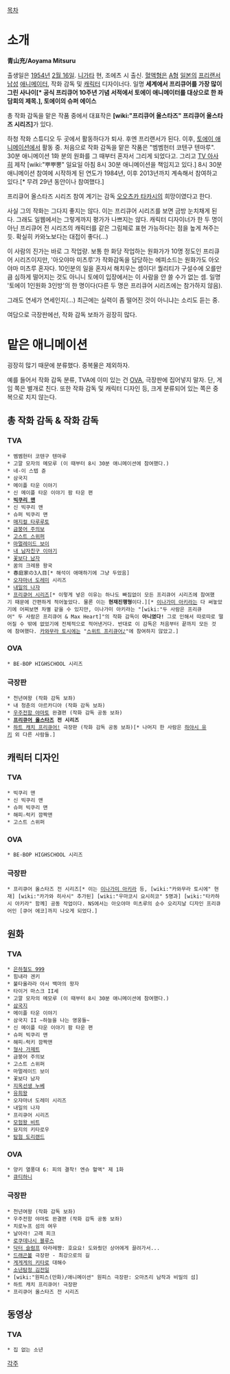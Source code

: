[[목차]]
= 소개 =
'''青山充/Aoyama Mitsuru'''

출생일은 [[1954년]] [[2월 16일]]. [[니가타]] 현, 조에츠 시 출신. [[혈액형]]은 [[A형]]
[[일본]]의 [[프리랜서]] [[남성]] [[애니메이터]], 작화 감독 및 [[캐릭터]] 디자이너다. 일명 '''세계에서 프리큐어를 가장 많이 그린 사나이[* 공식 프리큐어 10주년 기념 서적에서 토에이 애니메이터를 대상으로 한 좌담회의 제목.], 토에이의 슈퍼 에이스'''

총 작화 감독을 맡은 작품 중에서 대표작은 '''[wiki:"프리큐어 올스타즈" 프리큐어 올스타즈 시리즈]'''가 있다.

하청 작화 스튜디오 두 곳에서 활동하다가 퇴사. 후엔 프리랜서가 된다. 이후, [[토에이 애니메이션]]에서 활동 중. 처음으로 작화 감독을 맡은 작품은 "벰벰헌터 코텐구 텐마루". 30분 애니메이션 1화 분의 원화를 그 때부터 혼자서 그리게 되었다고. 그리고 [[TV 아사히]] 제작 [wiki:"뿌뿌뽕" 일요일 아침 8시 30분 애니메이션을 책임지고 있다.] 8시 30분 애니메이션 참여에 시작하게 된 연도가 1984년, 이후 2013년까지 계속해서 참여하고 있다.[* 무려 29년 동안이나 참여했다.]

프리큐어 올스타즈 시리즈 참여 계기는 감독 [[오오츠카 타카시]]의 희망이였다고 한다.

사실 그의 작화는 그다지 좋지는 않다. 이는 프리큐어 시리즈를 보면 금방 눈치채게 된다. 그래도 일웹에서는 그렇게까지 평가가 나쁘지는 않다. 캐릭터 디자이너가 한 두 명이 아닌 프리큐어 전 시리즈의 캐릭터를 같은 그림체로 표현 가능하다는 점을 높게 쳐주는듯. 확실히 카와노보다는 대접이 좋다(...)

이 사람의 진가는 바로 그 작업량. 보통 한 화당 작업하는 원화가가 10명 정도인 프리큐어 시리즈이지만, '아오야마 미츠루'가 작화감독을 담당하는 에피소드는 원화가도 아오야마 미츠루 혼자다. 10인분의 일을 혼자서 해치우는 셈이다! 퀄리티가 구설수에 오를만큼 심하게 떨어지는 것도 아니니 토에이 입장에서는 이 사람을 안 쓸 수가 없는 셈. 일명 '토에이 1인원화 3인방'의 한 명이다(다른 두 명은 프리큐어 시리즈에는 참가하지 않음).

그래도 연세가 연세인지(...) 최근에는 실력이 좀 떨어진 것이 아니냐는 소리도 듣는 중. 

여담으로 극장판에선, 작화 감독 보좌가 굉장히 많다.

= 맡은 애니메이션 =
굉장히 많기 때문에 분류했다. 중복물은 제외하자.

예를 들어서 작화 감독 분류, TVA에 이미 있는 건 [[OVA]], 극장판에 집어넣지 말자. 단, 게임 쪽은 별개로 친다. 또한 작화 감독 및 캐릭터 디자인 등, 크게 분류되어 있는 쪽은 중복으로 치지 않는다.

== 총 작화 감독 & 작화 감독 ==
=== TVA ===
 * 벰벰헌터 코텐구 텐마루
 * 고깔 모자의 메모루 (이 때부터 8시 30분 애니메이션에 참여했다.)
 * 네-이 스텝 쥰
 * 삼국지
 * 메이플 타운 이야기
 * 신 메이플 타운 이야기 팜 타운 편
 * '''[[빅쿠리 맨]]'''
 * 신 빅쿠리 맨
 * 슈퍼 빅쿠리 맨
 * [[매지컬 타루루토]]
 * [[금붕어 주의보]]
 * [[고스트 스위퍼]]
 * [[마멀레이드 보이]]
 * [[내 남자친구 이야기]]
 * [[꽃보다 남자]]
 * 꿈의 크레용 왕국
 * 春庭家の3人目[* 해석이 애매하기에 그냥 두었음]
 * [[오쟈마녀 도레미]] 시리즈
 * [[내일의 나쟈]]
 * [[프리큐어 시리즈]][* 이렇게 넣은 이유는 하나도 빠짐없이 모든 프리큐어 시리즈에 참여했기 때문에 간편하게 적어놓았다. 물론 이는 '''현재진행형'''이다.][* [[이나가미 아키라]]는 다 써놓았기에 어찌보면 차별 같을 수 있지만, 이나가미 아키라는 "[wiki:"두 사람은 프리큐어" 두 사람은 프리큐어 & Max Heart]"의 작화 감독이 '''아니였다!''' 그로 인해서 따로따로 떨어질 수 밖에 없었기에 전체적으로 적어낸거다. 반대로 이 감독은 처음부터 끝까지 모든 것에 참여했다. [[카와무라 토시에]]는 "[[스위트 프리큐어♪]]"에 참여하지 않았고.]
=== OVA ===
 * BE-BOP HIGHSCHOOL 시리즈
=== 극장판 ===
 * 천년여왕 (작화 감독 보좌)
 * 내 청춘의 아르카디아 (작화 감독 보좌)
 * [[우주전함 야마토]] 완결편 (작화 감독 공동 보좌)
 * '''[[프리큐어 올스타즈]] 전 시리즈'''
 * [[하트 캐치 프리큐어!]] 극장판 (작화 감독 공동 보좌)[* 나머지 한 사람은 [[하야시 유키]] 외 다른 사람들.]

== 캐릭터 디자인 ==
=== TVA ===
 * 빅쿠리 맨
 * 신 빅쿠리 맨
 * 슈퍼 빅쿠리 맨
 * 해피☆럭키 깜짝맨
 * 고스트 스위퍼
=== OVA ===
 * BE-BOP HIGHSCHOOL 시리즈
=== 극장판 ===
 * 프리큐어 올스타즈 전 시리즈[* 이는 [[이나가미 아키라]] 등, [wiki:"카와무라 토시에" 현재] [wiki:"카가와 히사시" 추가된] [wiki:"우마코시 요시히코" 5명과] [wiki:"타카하시 아키라" 함께] 공동 작업이다. NS에서는 아오야마 미츠루의 순수 오리지날 디자인 프리큐어인 [큐어 에코]까지 나오게 되었다.]

== 원화 ==
=== TVA ===
 * [[은하철도 999]]
 * 힘내라 겐키
 * 불타올라라 아서 백마의 왕자
 * 타이거 마스크 II세
 * 고깔 모자의 메모루 (이 때부터 8시 30분 애니메이션에 참여했다.)
 * [[삼국지]]
 * 메이플 타운 이야기
 * 삼국지 II ~하늘을 나는 영웅들~ 
 * 신 메이플 타운 이야기 팜 타운 편
 * 슈퍼 빅쿠리 맨
 * 해피☆럭키 깜짝맨
 * [[형사 가제트]]
 * 금붕어 주의보
 * 고스트 스위퍼
 * 마멀레이드 보이
 * 꽃보다 남자
 * [[지옥선생 누베]]
 * [[유희왕]]
 * 오쟈마녀 도레미 시리즈
 * 내일의 나쟈
 * 프리큐어 시리즈
 * [[모험왕 비트]]
 * 묘지의 키타로우
 * [[탐험 도리랜드]]
=== OVA ===
 * 양키 열풍대 6: 피의 결착! 엔슈 혈액" 제 1화
 * [[큐티하니]]
=== 극장판 ===
 * 천년여왕 (작화 감독 보좌)
 * 우주전함 야마토 완결편 (작화 감독 공동 보좌)
 * 치로누프 섬의 여우 
 * 날아라! 고래 피크
 * [[로쿠데나시 블루스]]
 * [[닥터 슬럼프]] 아라레쨩: 호요요! 도와줬던 상어에게 끌려가서...
 * [[드래곤볼]] 극장판 - 최강으로의 길
 * [[게게게의 키타로]] 대해수
 * [[소년탐정 김전일]]
 * [wiki:"원피스(만화)/애니메이션" 원피스 극장판: 오마츠리 남작과 비밀의 섬]
 * 하트 캐치 프리큐어! 극장판
 * 프리큐어 올스타즈 전 시리즈

== 동영상 ==
=== TVA ===
 * 집 없는 소년

[[각주]]
